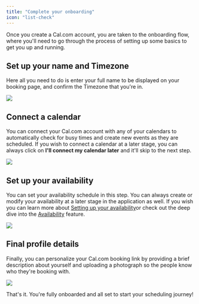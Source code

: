 ```yaml
---
title: "Complete your onboarding"
icon: "list-check"
---
```


Once you create a Cal.com account, you are taken to the onboarding flow, where you'll need to go through the process of setting up some basics to get you up and running.

## Set up your name and Timezone

Here all you need to do is enter your full name to be displayed on your booking page, and confirm the Timezone that you're in.

<img src="/images/i1600x900-akHcmOHfAXkX_g7isuj.png" />


## Connect a calendar

You can connect your Cal.com account with any of your calendars to automatically check for busy times and create new events as they are scheduled. If you wish to connect a calendar at a later stage, you can always click on **I'll connect my calendar later** and it'll skip to the next step.

<img src="/images/i1600x900-UcoZykKljPsG_pftvub.png" />

## Set up your availability

You can set your availability schedule in this step. You can always create or modify your availability at a later stage in the application as well. If you wish you can learn more about [Setting up your availability](/docs/how-to-guides/setting-up-your-availability)or check out the deep dive into the [Availability](/docs/core-features/availability) feature.

<img src="/images/i1600x900--rsrw7G9JKrW_d8fm8m.png" />


## Final profile details

Finally, you can personalize your Cal.com booking link by providing a brief description about yourself and uploading a photograph so the people know who they're booking with.

<img src="/images/i1600x900-YhAs1gRVQJwU_wf80pn.png" />


That's it. You're fully onboarded and all set to start your scheduling journey!